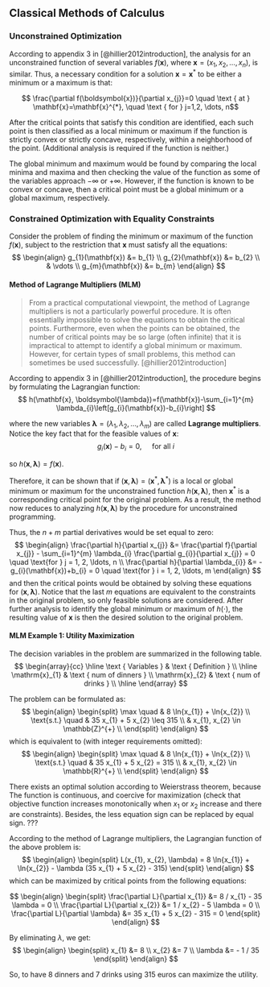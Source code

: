 
## Classical Methods of Calculus


### Unconstrained Optimization

According to appendix 3 in [@hillier2012introduction], the analysis for an unconstrained function of several variables $f(\mathbf{x})$, where $\mathbf{x} = \left(x_{1}, x_{2}, \ldots, x_{n}\right)$, is similar. Thus, a necessary condition for a solution $\mathbf{x} = \mathbf{x}^{*}$ to be either a minimum or a maximum is that:

$$ \frac{\partial f(\boldsymbol{x})}{\partial x_{j}}=0 \quad \text { at } \mathbf{x}=\mathbf{x}^{*}, \quad \text { for } j=1,2, \dots, n$$

After the critical points that satisfy this condition are identified, each such point is then classified as a local minimum or maximum if the function is strictly convex or strictly concave, respectively, within a neighborhood of the point. (Additional analysis is required if the function is neither.)

The global minimum and maximum would be found by comparing the local minima and maxima and then checking the value of the function as some of the variables approach $-\infty$ or $+\infty$. However, if the function is known to be convex or concave, then a critical point must be a global minimum or a global maximum, respectively.

### Constrained Optimization with Equality Constraints

Consider the problem of finding the minimum or maximum of the function $f(\mathbf{x})$, subject to the restriction that $\mathbf{x}$ must satisfy all the equations:
$$ \begin{align}
  g_{1}(\mathbf{x}) &= b_{1} \\
  g_{2}(\mathbf{x}) &= b_{2} \\
  & \vdots \\
  g_{m}(\mathbf{x}) &= b_{m}
\end{align} $$

#### Method of Lagrange Multipliers (MLM) {-}

> From a practical computational viewpoint, the method of Lagrange multipliers is not a particularly powerful procedure. It is often essentially impossible to solve the equations to obtain the critical points. Furthermore, even when the points can be obtained, the number of critical points may be so large (often infinite) that it is impractical to attempt to identify a global minimum or maximum. However, for certain types of small problems, this method can sometimes be used successfully. [@hillier2012introduction]

According to appendix 3 in [@hillier2012introduction], the procedure begins by formulating the Lagrangian function:
$$ h(\mathbf{x}, \boldsymbol{\lambda})=f(\mathbf{x})-\sum_{i=1}^{m} \lambda_{i}\left[g_{i}(\mathbf{x})-b_{i}\right] $$

where the new variables $\boldsymbol{\lambda}=\left(\lambda_{1}, \lambda_{2}, \ldots, \lambda_{m}\right)$ are called __Lagrange multipliers__. Notice the key fact that for the feasible values of $\mathbf{x}$:
$$ g_{i}(\mathbf{x}) - b_{i}=0, \quad \text { for all } i $$

so $h(\mathbf{x}, \mathbf{\lambda})=f(\boldsymbol{x})$.

Therefore, it can be shown that if $(\mathbf{x}, \mathbf{\lambda}) = \left(\mathbf{x}^{*}, \mathbf{\lambda}^{*}\right)$ is a local or global minimum or maximum for the unconstrained function $h(\mathbf{x}, \boldsymbol{\lambda}),$ then $\mathbf{x}^{*}$ is a corresponding critical point for the original problem. As a result, the method now reduces to analyzing $h(\mathbf{x}, \mathbf{\lambda})$ by the procedure for unconstrained programming.

Thus, the $n+m$ partial derivatives would be set equal to zero:
$$ \begin{align}
\frac{\partial h}{\partial x_{j}} &= \frac{\partial f}{\partial x_{j}} - \sum_{i=1}^{m} \lambda_{i} \frac{\partial g_{i}}{\partial x_{j}} = 0 \quad \text{for  } j = 1, 2, \ldots, n \\
\frac{\partial h}{\partial \lambda_{i}} &= -g_{i}(\mathbf{x})+b_{i} = 0 \quad \text{for  } i = 1, 2, \ldots, m
\end{align} $$
and then the critical points would be obtained by solving these equations for $(\mathbf{x}, \boldsymbol{\lambda})$. Notice that the last $m$ equations are equivalent to the constraints in the original problem, so only feasible solutions are considered. After further analysis to identify the global minimum or maximum of $h(\cdot),$ the resulting value of $\mathbf{x}$ is then the desired solution to the original problem.

#### MLM Example 1: Utility Maximization {-}

The decision variables in the problem are summarized in the following table.
$$ \begin{array}{cc}
\hline \text { Variables } & \text { Definition } \\
\hline \mathrm{x}_{1} & \text { num of dinners } \\
\mathrm{x}_{2} & \text { num of drinks } \\
\hline
\end{array} $$

The problem can be formulated as:
$$ \begin{align} \begin{split}
    \max \quad & 8 \ln{x_{1}} + \ln{x_{2}} \\
    \text{s.t.} \quad & 35 x_{1} + 5 x_{2} \leq 315 \\
    & x_{1}, x_{2} \in \mathbb{Z}^{+} \\
\end{split} \end{align} $$
which is equivalent to (with integer requirements omitted):
$$ \begin{align} \begin{split}
    \max \quad & 8 \ln{x_{1}} + \ln{x_{2}} \\
    \text{s.t.} \quad & 35 x_{1} + 5 x_{2} = 315 \\
    & x_{1}, x_{2} \in \mathbb{R}^{+} \\
\end{split} \end{align} $$

There exists an optimal solution according to Weierstrass theorem, because The function is continuous, and coercive for maximization (check that objective function increases monotonically when $x_{1}$ or $x_{2}$ increase and there are constraints). Besides, the less equation sign can be replaced by equal sign. ???

According to the method of Lagrange multipliers, the Lagrangian function of the above problem is:
$$ \begin{align} \begin{split}
    L(x_{1}, x_{2}, \lambda) = 8 \ln{x_{1}} + \ln{x_{2}} - \lambda (35 x_{1} + 5 x_{2} - 315)
\end{split} \end{align} $$
which can be maximized by critical points from the following equations:

$$ \begin{align} \begin{split}
    \frac{\partial L}{\partial x_{1}} &= 8 / x_{1} - 35 \lambda = 0 \\
    \frac{\partial L}{\partial x_{2}} &= 1 / x_{2} - 5 \lambda = 0 \\
    \frac{\partial L}{\partial \lambda} &= 35 x_{1} + 5 x_{2} - 315 = 0
\end{split} \end{align} $$

By eliminating $\lambda$, we get:
$$ \begin{align} \begin{split}
    x_{1} &= 8 \\
    x_{2} &= 7 \\
    \lambda &= - 1 / 35
\end{split} \end{align} $$

So, to have 8 dinners and 7 drinks using 315 euros can maximize the utility.
